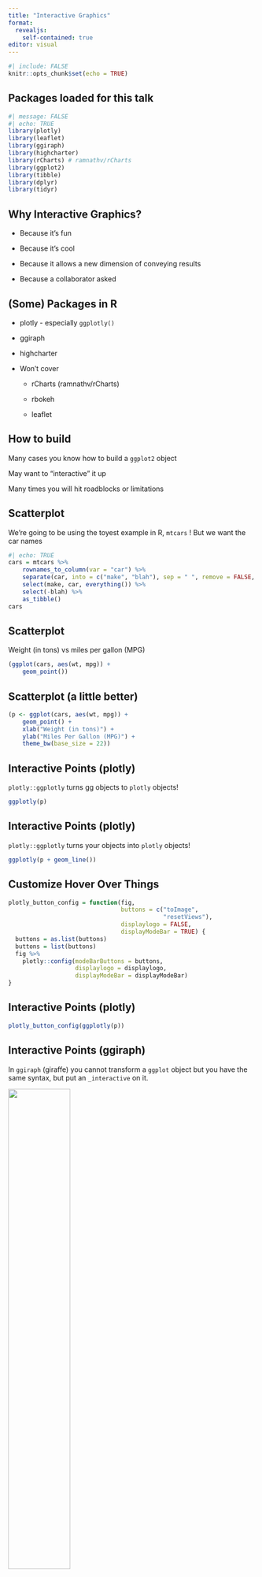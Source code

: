 ```yaml
---
title: "Interactive Graphics"
format: 
  revealjs: 
    self-contained: true
editor: visual
---
```


```r
#| include: FALSE
knitr::opts_chunk$set(echo = TRUE)
```

## Packages loaded for this talk

```r
#| message: FALSE
#| echo: TRUE
library(plotly)
library(leaflet)
library(ggiraph)
library(highcharter)
library(rCharts) # ramnathv/rCharts
library(ggplot2)
library(tibble)
library(dplyr)
library(tidyr)
```

## Why Interactive Graphics?

::: incremental
-   Because it's fun

-   Because it's cool

-   Because it allows a new dimension of conveying results

-   Because a collaborator asked
:::

## (Some) Packages in R

::: incremental
-   plotly - especially `ggplotly()`

-   ggiraph

-   highcharter

-   Won't cover

    -   rCharts (ramnathv/rCharts)

    -   rbokeh

    -   leaflet
:::

## How to build

Many cases you know how to build a `ggplot2` object

May want to "interactive" it up

Many times you will hit roadblocks or limitations

## Scatterplot

We're going to be using the toyest example in R, `mtcars` ! But we want the car names

```r
#| echo: TRUE
cars = mtcars %>% 
    rownames_to_column(var = "car") %>% 
    separate(car, into = c("make", "blah"), sep = " ", remove = FALSE, extra = "merge") %>% 
    select(make, car, everything()) %>% 
    select(-blah) %>% 
    as_tibble()
cars
```

## Scatterplot

Weight (in tons) vs miles per gallon (MPG)

```r
(ggplot(cars, aes(wt, mpg)) +
    geom_point())
```

## Scatterplot (a little better)

```r
(p <- ggplot(cars, aes(wt, mpg)) +
    geom_point() +
    xlab("Weight (in tons)") + 
    ylab("Miles Per Gallon (MPG)") + 
    theme_bw(base_size = 22))
```

## Interactive Points (plotly)

`plotly::ggplotly` turns gg objects to `plotly` objects!

```r
ggplotly(p)
```

## Interactive Points (plotly)

`plotly::ggplotly` turns your objects into `plotly` objects!

```r
ggplotly(p + geom_line())
```

## Customize Hover Over Things

```r
plotly_button_config = function(fig,
                                buttons = c("toImage",
                                            "resetViews"),
                                displaylogo = FALSE,
                                displayModeBar = TRUE) {
  buttons = as.list(buttons)
  buttons = list(buttons)
  fig %>%
    plotly::config(modeBarButtons = buttons,
                   displaylogo = displaylogo,
                   displayModeBar = displayModeBar)
}
```

## Interactive Points (plotly)

```r
plotly_button_config(ggplotly(p))
```

## Interactive Points (ggiraph)

In `ggiraph` (giraffe) you cannot transform a `ggplot` object but you have the same syntax, but put an `_interactive` on it.

[![](imgs/interactive_visualization/put_a_bird_on_it.gif){fig-alt="Put a \"Bird on It\" Meme from Portlandia TV show" fig-align="center" width="50%"}](https://www.youtube.com/watch?v=GNpIOlDhigw)

## Interactive Points (ggiraph)

```r
(g <- ggplot(cars, aes(wt, mpg)) +
    geom_point_interactive() +
    xlab("Weight (in tons)") + 
    ylab("Miles Per Gallon (MPG)") + 
    theme_bw(base_size = 22))
```

## Need to `girafe` it?

```r
girafe(ggobj = g)
```

## ggiraph: No default tooltips

```r
g <- ggplot(cars, aes(wt, mpg, tooltip = car)) +
    geom_point_interactive() +
    xlab("Weight (in tons)") + 
    ylab("Miles Per Gallon (MPG)") + 
    theme_bw(base_size = 22)
girafe(ggobj = g)
```

## More Interaction!

```r
g = ggplot(cars, aes(x = factor(cyl), y = hp)) + 
  geom_boxplot(outlier.shape = NA)
ggplotly(g)
```

## Interaction works with colour

```r
gcol = ggplot(cars, aes(x = hp, y = mpg, colour = factor(cyl))) + 
  geom_point() +
  guides(colour = "none") +
  geom_smooth(se = FALSE) 
ggplotly(gcol)
```

## Interaction (still) works with facets

```r
ggplotly(gcol + facet_wrap(~ factor(cyl)))
```

## Highcharter: Click away groups

```r
cars %>% 
  hchart(
    "scatter",
    hcaes(x = hp, y = mpg, group = factor(cyl)))
```


## Making a quick frequency data set

```r
car_count = cars %>% 
  mutate(producer = ifelse(as.logical(am), "America", "Not America"),
         cylinders = factor(cyl)) %>%   
    group_by(producer, cylinders) %>% 
  summarise(
    hp = round(mean(hp), 2),
    n = dplyr::n()) %>% 
  group_by(producer) %>% 
  mutate(pct = n/sum(n)) %>% 
  ungroup()
```

## Highcharter

```r
car_count %>% 
  hchart(
    "bar",
    hcaes(y = hp, x = producer, group = cylinders)
  )
```

## Highcharter Tile Map:

```r
#| echo: FALSE
data(vaccines)

fntltp <- JS("function(){
  return this.point.x + ' ' +  this.series.yAxis.categories[this.point.y] + ': ' +
  Highcharts.numberFormat(this.point.value, 2);
}")

res = hchart(
  vaccines, 
  "heatmap", 
  hcaes(
    x = year,
    y = state, 
    value = count, 
    tooltip = state,
    )
  ) |>
  hc_colorAxis(
    stops = color_stops(10, viridisLite::inferno(10, direction = -1)),
    type = "logarithmic"
  ) |>
  hc_yAxis(
    title = list(text = ""),
    reversed = TRUE, 
    offset = -20,
    tickLength = 0,
    gridLineWidth = 0, 
    minorGridLineWidth = 0,
    labels = list(style = list(fontSize = "9px"))
  ) |>
  hc_tooltip(
    formatter = fntltp
    ) |>
  hc_title(
    text = "Infectious Diseases and Vaccines"
    ) |>
  hc_subtitle(
    text = "Number of cases per 100,000 people"
  ) |> 
  hc_legend(
    layout = "horizontal",
    verticalAlign = "top",
    align = "left",
    valueDecimals = 0
  ) |>
  hc_size(height = 900)
res
```

## Highcharter may come at a (literal) price

Highcharts offers both a commercial license as well as a free non-commercial license

[![](imgs/interactive_visualization/highcharts_pricing.png){fig-alt="Pricing Chart for Highcharts" fig-align="center"}](https://shop.highcharts.com/)


## rCharts: Different Syntax

```r
n1 <- car_count %>% 
  nPlot(n ~ producer, group = "cylinders", data = ., type = "multiBarChart")
n1$show('inline', include_assets = TRUE, cdn = TRUE)
```

## rCharts: Scale to 100%

```r
n2 <- car_count %>% 
  nPlot(pct ~ producer, group = "cylinders", data = ., type = "multiBarChart")
n2$show('inline', include_assets = TRUE, cdn = TRUE)
```

## Making Connected Graphs are Hard

-   Possible to do within the same framework (e.g. Plotly)

-   Possible do to that with JavaScript only

-   Can use Shiny (see <https://mastering-shiny.org/action-graphics.html>)

-   Can also use crosstalk (<https://rstudio.github.io/crosstalk/>)

    -   Must be a subset of certain htmlwidgets

    -   DT - data tables
